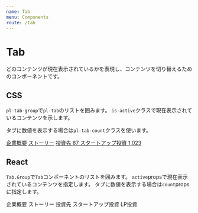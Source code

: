 ```yaml
---
name: Tab
menu: Components
route: /tab
---
```




# Tab

どのコンテンツが現在表示されているかを表現し、コンテンツを切り替えるためのコンポーネントです。

## CSS

`pl-tab-group`で`pl-tab`のリストを囲みます。
`is-active`クラスで現在表示されているコンテンツを示します。

タブに数値を表示する場合は`pl-tab-count`クラスを使います。

<Playground>
  <div className="pl-tab-group">
    <a className="pl-tab is-active" href="#">企業概要</a>
    <a className="pl-tab" href="#">ストーリー</a>
    <a className="pl-tab" href="#">
      投資先
      <span className="pl-tab-count">
        87
      </span>
    </a>
    <a className="pl-tab" href="#">
      スタートアップ投資
      <span className="pl-tab-count">
        1,023
      </span>
    </a>
  </div>
</Playground>

## React

`Tab.Group`で`Tab`コンポーネントのリストを囲みます。
`active`propsで現在表示されているコンテンツを指定します。
タブに数値を表示する場合は`count`propsに指定します。

<Playground>
  <Tab.Group>
    <Tab as="a" href="#">企業概要</Tab>
    <Tab as="a" href="#">ストーリー</Tab>
    <Tab as="a" href="#" count={0}>
      投資先
    </Tab>
    <Tab as="a" href="#" count={1023} active>
      スタートアップ投資
    </Tab>
    <Tab as="a" href="#" count={0} active>
      LP投資
    </Tab>
  </Tab.Group>
</Playground>